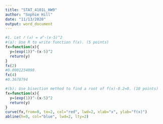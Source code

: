 ```yaml
---
title: "STAT_4101L_HW9"
author: "Sophie Hill"
date: "11/13/2020"
output: word_document
---
```


```r
#1. Let 𝑓 (𝑥) = 𝑒^-(x-5)^2
#(a): Use R to write function f(x). (5 points)
fx=function(x){
  y=(exp(1))^-(x-5)^2
  return(y)
}
fx(2)
#0.0001234098
fx(4)
#0.3678794

#(b): Use bisection method to find a root of f(x)-0.2=0. (10 points)
fx=function(x){
  y=(exp(1))^-(x-5)^2
  return(y)
}
curve(fx,from=0, to=2, col="red", lwd=2, xlab="x", ylab="f(x)")
abline(h=0, col="blue", lwd=2, lty=2)

```

